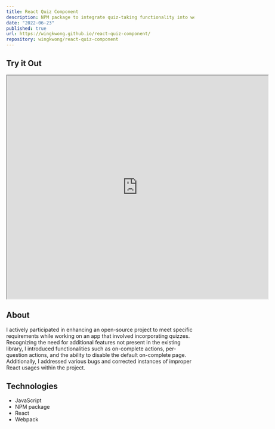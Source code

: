 ```yaml
---
title: React Quiz Component
description: NPM package to integrate quiz-taking functionality into web applications
date: "2022-06-23"
published: true
url: https://wingkwong.github.io/react-quiz-component/
repository: wingkwong/react-quiz-component
---
```


<div>
    <h2>Try it Out</h2>
    <iframe src="https://wingkwong.github.io/react-quiz-component/" width="700" height="600"></iframe>
    <br />
</div>

## About

I actively participated in enhancing an open-source project to meet specific requirements while working on an app that involved incorporating quizzes. Recognizing the need for additional features not present in the existing library, I introduced functionalities such as on-complete actions, per-question actions, and the ability to disable the default on-complete page. Additionally, I addressed various bugs and corrected instances of improper React usages within the project.

## Technologies

- JavaScript
- NPM package
- React
- Webpack
